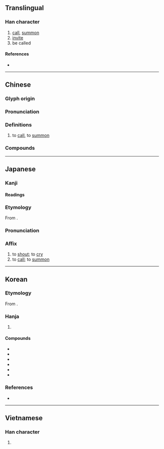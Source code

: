 {{also|唤}}
{{character info}}
==Translingual==

===Han character===
{{Han char|rn=30|rad=口|as=09|sn=12|four=67034|canj=RNBK|ids=⿰口奐}}

# [[call]], [[summon]]
# [[invite]]
# be called

====References====
* {{Han ref|kx=0199.010|dkj=03953|dj=0420.250|hdz=10658.061|uh=559A|ud=21914|bh=B3EA|bd=46058}}

----

==Chinese==
{{zh-forms|s=唤}}

===Glyph origin===
{{Han etym}}

===Pronunciation===
{{zh-pron
|m=huàn
|c=wun6
|h=pfs=
|md=
|mn=hoàn
|w=
|mc=y
|oc=y
|cat=v
}}

===Definitions===
{{zh-hanzi}}

# to [[call]], to [[summon]]

===Compounds===
{{zh-der|使喚|叫喚|召喚|呼喚|喚作|喚做|喚問|喚禮|喚禮員|喚起|喚醒|勾喚|千喚萬喚|呼張喚李|呼風喚雨|千呼萬喚|不聽使喚|傳喚|三請四喚|呼兄喚弟|喚頭|喚雨|招喚|打喚|相喚|高喚|請喚|顧喚|聲喚}}

{{zh-cat|Intermediate}}

----

==Japanese==

===Kanji===
{{ja-kanji|grade=c|rs=口09}}

====Readings====
{{ja-readings
|goon=かん
|kanon=かん
|kun=よ-ぶ
|nanori=よぶ
}}

===Etymology===
{{ja-kanjitab|かん|yomi=on}}
From {{der|ja|ltc|sort=かん|-}} {{ltc-l|喚}}.

===Pronunciation===
{{ja-pron|かん|y=on}}

===Affix===
{{ja-pos|affix|かん|hhira=くわん}}

# to [[shout]]; to [[cry]]
# to [[call]]; to [[summon]]

----

==Korean==

===Etymology===
From {{der|ko|ltc|-}} {{ltc-l|喚|id=1}}.

===Hanja===
{{ko-hanja-search}}
{{ko-hanja|부르다|부를|환}}

# {{hanja form of|환|[[call]]}}

====Compounds====
{{der-top3|Compounds}}
* {{ko-l|소환|召喚}}
* {{ko-l|환기|喚起}}
* {{ko-l|환호|喚呼}}
* {{ko-l|규환|叫喚}}
* {{ko-l|환성|喚聲}}
* {{ko-l|규환지옥|叫喚地獄}}
{{der-bottom}}

===References===
* {{R:hanjadoc|1376}}

----

==Vietnamese==

===Han character===
{{vi-readings|reading=hoán|rs=口09}}

# {{rfdef|vi}}